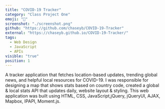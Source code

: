 ```yaml
---
title: "COVID-19 Tracker"
category: "Class Project One"
emoji: "🦠"
screenshot: "./screenshot.png"
github: "https://github.com/chaseyb/COVID-19-Tracker"
external: "https://chaseyb.github.io/COVID-19-Tracker/"
tags:
  - Web Design
  - JavaScript
  - APIs
visible: "true"
position: 1
---
```


A tracker application that fetches location-based updates, trending global news, and helpful local resources for COVID-19. I was responsible for designing a map that shows stats based on country code, created a global & local stats API that updates daily, website layout & styling. This web application was built using HTML, CSS, JavaScript, ​jQuery, jQueryUI, AJAX, Mapbox, IPAPI, Moment.js.

